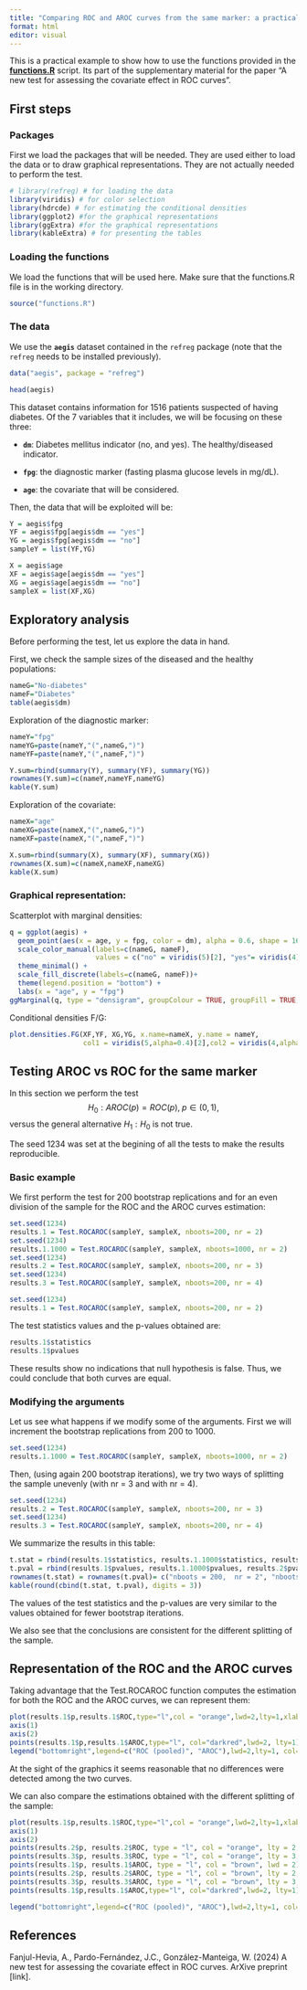```yaml
---
title: "Comparing ROC and AROC curves from the same marker: a practical example"
format: html
editor: visual
---
```


This is a practical example to show how to use the functions provided in the [**functions.R**](functions.R) script. Its part of the supplementary material for the paper "A new test for assessing the covariate effect in ROC curves".

## First steps

### Packages

First we load the packages that will be needed. They are used either to load the data or to draw graphical representations. They are not actually needed to perform the test.

```r
# library(refreg) # for loading the data
library(viridis) # for color selection
library(hdrcde) # for estimating the conditional densities
library(ggplot2) #for the graphical representations
library(ggExtra) #for the graphical representations
library(kableExtra) # for presenting the tables
```

### Loading the functions

We load the functions that will be used here. Make sure that the functions.R file is in the working directory.

```r
source("functions.R")
```

### The data

We use the **`aegis`** dataset contained in the `refreg` package (note that the `refreg` needs to be installed previously).

```r
data("aegis", package = "refreg")

head(aegis)
```

This dataset contains information for 1516 patients suspected of having diabetes. Of the 7 variables that it includes, we will be focusing on these three:

-   **`dm`**: Diabetes mellitus indicator (no, and yes). The healthy/diseased indicator.

-   **`fpg`**: the diagnostic marker (fasting plasma glucose levels in mg/dL).

-   **`age`**: the covariate that will be considered.

Then, the data that will be exploited will be:

```r
Y = aegis$fpg
YF = aegis$fpg[aegis$dm == "yes"]
YG = aegis$fpg[aegis$dm == "no"]
sampleY = list(YF,YG)

X = aegis$age
XF = aegis$age[aegis$dm == "yes"]
XG = aegis$age[aegis$dm == "no"]
sampleX = list(XF,XG)
```

## Exploratory analysis

Before performing the test, let us explore the data in hand.

First, we check the sample sizes of the diseased and the healthy populations:

```r
nameG="No-diabetes"
nameF="Diabetes"
table(aegis$dm)
```

Exploration of the diagnostic marker:

```r
nameY="fpg"
nameYG=paste(nameY,"(",nameG,")")
nameYF=paste(nameY,"(",nameF,")")

Y.sum=rbind(summary(Y), summary(YF), summary(YG))
rownames(Y.sum)=c(nameY,nameYF,nameYG)
kable(Y.sum)
```

Exploration of the covariate:

```r
nameX="age"
nameXG=paste(nameX,"(",nameG,")")
nameXF=paste(nameX,"(",nameF,")")

X.sum=rbind(summary(X), summary(XF), summary(XG))
rownames(X.sum)=c(nameX,nameXF,nameXG)
kable(X.sum)
```

### Graphical representation:

Scatterplot with marginal densities:


```r
q = ggplot(aegis) +
  geom_point(aes(x = age, y = fpg, color = dm), alpha = 0.6, shape = 16) +
  scale_color_manual(labels=c(nameG, nameF),
                     values = c("no" = viridis(5)[2], "yes"= viridis(4)[3]))+
  theme_minimal() +
  scale_fill_discrete(labels=c(nameG, nameF))+
  theme(legend.position = "bottom") + 
  labs(x = "age", y = "fpg") 
ggMarginal(q, type = "densigram", groupColour = TRUE, groupFill = TRUE, alpha = 0.3)
```

Conditional densities F/G:

```r
plot.densities.FG(XF,YF, XG,YG, x.name=nameX, y.name = nameY, 
                  col1 = viridis(5,alpha=0.4)[2],col2 = viridis(4,alpha=0.4)[3])
```

## Testing AROC vs ROC for the same marker

In this section we perform the test $$H_0: AROC(p)=ROC(p), \; p \in (0,1),$$ versus the general alternative $H_1: H_0$ is not true.

The seed 1234 was set at the begining of all the tests to make the results reproducible. 

### Basic example 

We first perform the test for 200 bootstrap replications and for an even division of the sample for the ROC and the AROC curves estimation:


```r
set.seed(1234)
results.1 = Test.ROCAROC(sampleY, sampleX, nboots=200, nr = 2)
set.seed(1234)
results.1.1000 = Test.ROCAROC(sampleY, sampleX, nboots=1000, nr = 2)
set.seed(1234)
results.2 = Test.ROCAROC(sampleY, sampleX, nboots=200, nr = 3)
set.seed(1234)
results.3 = Test.ROCAROC(sampleY, sampleX, nboots=200, nr = 4)
```

```r
set.seed(1234)
results.1 = Test.ROCAROC(sampleY, sampleX, nboots=200, nr = 2)
```

The test statistics values and the p-values obtained are:

```r
results.1$statistics
results.1$pvalues
```


These results show no indications that null hypothesis is false. Thus, we could conclude that both curves are equal.

### Modifying the arguments 

Let us see what happens if we modify some of the arguments. First we will increment the bootstrap replications from 200 to 1000.
```r
set.seed(1234)
results.1.1000 = Test.ROCAROC(sampleY, sampleX, nboots=1000, nr = 2)
```

Then, (using again 200 bootstrap iterations), we try two ways of splitting the sample unevenly (with nr = 3 and with nr = 4).

```r
set.seed(1234)
results.2 = Test.ROCAROC(sampleY, sampleX, nboots=200, nr = 3)
set.seed(1234)
results.3 = Test.ROCAROC(sampleY, sampleX, nboots=200, nr = 4)
```

We summarize the results in this table:

```r
t.stat = rbind(results.1$statistics, results.1.1000$statistics, results.2$statistics, results.3$statistics)
t.pval = rbind(results.1$pvalues, results.1.1000$pvalues, results.2$pvalues, results.3$pvalues)
rownames(t.stat) = rownames(t.pval)= c("nboots = 200,  nr = 2", "nboots = 1000, nr = 2", "nboots = 200,  nr = 3", "nboots = 200,  nr = 4")
kable(round(cbind(t.stat, t.pval), digits = 3))
```


The values of the test statistics and the p-values are very similar to the values obtained for fewer bootstrap iterations.

We also see that the conclusions are consistent for the different splitting of the sample.

## Representation of the ROC and the AROC curves

Taking advantage that the Test.ROCAROC function computes the estimation for both the ROC and the AROC curves, we can represent them:

```r
plot(results.1$p,results.1$ROC,type="l",col = "orange",lwd=2,lty=1,xlab="p",ylab="ROC(p)",xlim=c(0,1),ylim=c(0,1),axes = FALSE, asp = 1)
axis(1)
axis(2)
points(results.1$p,results.1$AROC,type="l", col="darkred",lwd=2, lty=1)
legend("bottomright",legend=c("ROC (pooled)", "AROC"),lwd=2,lty=1, col=c("orange", "darkred"),bty = "n")

```

At the sight of the graphics it seems reasonable that no differences were detected among the two curves.

We can also compare the estimations obtained with the different splitting of the sample:

```r
plot(results.1$p,results.1$ROC,type="l",col = "orange",lwd=2,lty=1,xlab="p",ylab="ROC(p)",xlim=c(0,1),ylim=c(0,1),axes = FALSE, asp = 1)
axis(1)
axis(2)
points(results.2$p, results.2$ROC, type = "l", col = "orange", lty = 2, lwd = 2)
points(results.3$p, results.3$ROC, type = "l", col = "orange", lty = 3, lwd = 2)
points(results.1$p, results.1$AROC, type = "l", col = "brown", lwd = 2)
points(results.2$p, results.2$AROC, type = "l", col = "brown", lty = 2, lwd = 2)
points(results.3$p, results.3$AROC, type = "l", col = "brown", lty = 3, lwd = 2)
points(results.1$p,results.1$AROC,type="l", col="darkred",lwd=2, lty=1)

legend("bottomright",legend=c("ROC (pooled)", "AROC"),lwd=2,lty=1, col=c("orange", "darkred"),bty = "n")


```

## References

Fanjul-Hevia, A., Pardo-Fernández, J.C., González-Manteiga, W. (2024) A new test for assessing the covariate effect in ROC curves. ArXive preprint \[link\].

